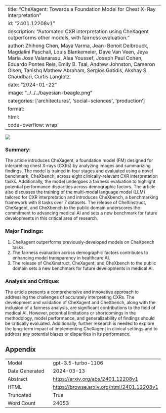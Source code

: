 
---
title: "CheXagent: Towards a Foundation Model for Chest X-Ray Interpretation"
id: "2401.12208v1"
description: "Automated CXR interpretation using CheXagent outperforms other models, with fairness evaluation."
author: Zhihong Chen, Maya Varma, Jean-Benoit Delbrouck, Magdalini Paschali, Louis Blankemeier, Dave Van Veen, Jeya Maria Jose Valanarasu, Alaa Youssef, Joseph Paul Cohen, Eduardo Pontes Reis, Emily B. Tsai, Andrew Johnston, Cameron Olsen, Tanishq Mathew Abraham, Sergios Gatidis, Akshay S. Chaudhari, Curtis Langlotz
date: "2024-01-22"
image: "../../../bayesian-beagle.png"
categories: ['architectures', 'social-sciences', 'production']
format:
  html:
    code-overflow: wrap
---

![](../../../bayesian-beagle.png)

### Summary:

The article introduces CheXagent, a foundation model (FM) designed for interpreting chest X-rays (CXRs) by analyzing images and summarizing findings. The model is trained in four stages and evaluated using a novel benchmark, CheXbench, across eight clinically-relevant CXR interpretation tasks. Additionally, the model undergoes a fairness evaluation to highlight potential performance disparities across demographic factors. The article also discusses the training of the multi-modal language model (LLM) tailored for CXR interpretation and introduces CheXbench, a benchmarking framework with 8 tasks over 7 datasets. The release of CheXinstruct, CheXagent, and CheXbench to the public domain underscores the commitment to advancing medical AI and sets a new benchmark for future developments in this critical area of research.

### Major Findings:
1. CheXagent outperforms previously-developed models on CheXbench tasks.
2. The fairness evaluation across demographic factors contributes to enhancing model transparency in healthcare AI.
3. The release of CheXinstruct, CheXagent, and CheXbench to the public domain sets a new benchmark for future developments in medical AI.

### Analysis and Critique:
The article presents a comprehensive and innovative approach to addressing the challenges of accurately interpreting CXRs. The development and validation of CheXagent and CheXbench, along with the inclusion of a fairness analysis, are significant contributions to the field of medical AI. However, potential limitations or shortcomings in the methodology, model performance, and generalizability of findings should be critically evaluated. Additionally, further research is needed to explore the long-term impact of implementing CheXagent in clinical settings and to address any potential biases or disparities in its performance.

## Appendix

|          |          |
|----------|----------|
| Model     | gpt-3.5-turbo-1106       |
| Date Generated     | 2024-03-13       |
| Abstract | [https://arxiv.org/abs/2401.12208v1](https://arxiv.org/abs/2401.12208v1)        |
| HTML     | [https://browse.arxiv.org/html/2401.12208v1](https://browse.arxiv.org/html/2401.12208v1)       |
| Truncated       | True       |
| Word Count       | 24053       |